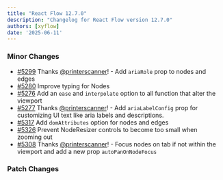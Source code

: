 ```yaml
---
title: "React Flow 12.7.0"
description: "Changelog for React Flow version 12.7.0"
authors: [xyflow]
date: '2025-06-11'
---
```

### Minor Changes
-   [#5299](https://github.com/xyflow/xyflow/pull/5299) Thanks [@printerscanner](https://github.com/printerscanner)! - Add `ariaRole` prop to nodes and edges
-   [#5280](https://github.com/xyflow/xyflow/pull/5280) Improve typing for Nodes
-   [#5276](https://github.com/xyflow/xyflow/pull/5276) Add an `ease` and `interpolate` option to all function that alter the viewport
-   [#5277](https://github.com/xyflow/xyflow/pull/5277) Thanks [@printerscanner](https://github.com/printerscanner)! - Add `ariaLabelConfig` prop for customizing UI text like aria labels and descriptions.
-   [#5317](https://github.com/xyflow/xyflow/pull/5317) Add `domAttributes` option for nodes and edges
-   [#5326](https://github.com/xyflow/xyflow/pull/5326) Prevent NodeResizer controls to become too small when zooming out
-   [#5308](https://github.com/xyflow/xyflow/pull/5308) Thanks [@printerscanner](https://github.com/printerscanner)! - Focus nodes on tab if not within the viewport and add a new prop `autoPanOnNodeFocus`
### Patch Changes


